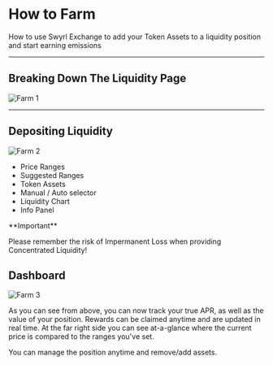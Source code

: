 
# How to Farm

How to use Swyrl Exchange to add your Token Assets to a liquidity position and start earning emissions

---

## Breaking Down The Liquidity Page

![Farm 1](/farm1.png)

---

## Depositing Liquidity

![Farm 2](/farm2.png)

- Price Ranges
- Suggested Ranges
- Token Assets
- Manual / Auto selector
- Liquidity Chart
- Info Panel


<Callout type="warning">
**Important**

Please remember the risk of Impermanent Loss when providing Concentrated Liquidity!
</Callout>


## Dashboard

![Farm 3](/farm3.png)

As you can see from above, you can now track your true APR, as well as the value of your position. Rewards can be claimed anytime and are updated in real time. At the far right side you can see at-a-glance where the current price is compared to the ranges you've set.

You can manage the position anytime and remove/add assets.
